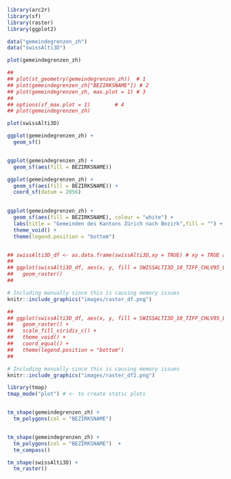 
```r
library(arc2r) 
library(sf)
library(raster)
library(ggplot2)

data("gemeindegrenzen_zh")
data("swissAlti3D")


```

```r
plot(gemeindegrenzen_zh)


```

```r
## 
## plot(st_geometry(gemeindegrenzen_zh))  # 1
## plot(gemeindegrenzen_zh["BEZIRKSNAME"]) # 2
## plot(gemeindegrenzen_zh, max.plot = 1) # 3
## 
## options(sf_max.plot = 1)        # 4
## plot(gemeindegrenzen_zh)


```

```r
plot(swissAlti3D)


```

```r


ggplot(gemeindegrenzen_zh) +
  geom_sf()



```

```r
ggplot(gemeindegrenzen_zh) + 
  geom_sf(aes(fill = BEZIRKSNAME))


```

```r
ggplot(gemeindegrenzen_zh) + 
  geom_sf(aes(fill = BEZIRKSNAME)) +
  coord_sf(datum = 2056)
  


```

```r
ggplot(gemeindegrenzen_zh) + 
  geom_sf(aes(fill = BEZIRKSNAME), colour = "white") +
  labs(title = "Gemeinden des Kantons Zürich nach Bezirk",fill = "") +
  theme_void() +
  theme(legend.position = "bottom")



```

```r
## swissAlti3D_df <- as.data.frame(swissAlti3D,xy = TRUE) # xy = TRUE adds the x and y coordinates to our dataframe as columns
## 
## ggplot(swissAlti3D_df, aes(x, y, fill = SWISSALTI3D_10_TIFF_CHLV95_LN02_2600_1196)) +
##   geom_raster()
## 


```

```r
# Including manually since this is causing memory issues
knitr::include_graphics("images/raster_df.png")


```

```r
## 
## ggplot(swissAlti3D_df, aes(x, y, fill = SWISSALTI3D_10_TIFF_CHLV95_LN02_2600_1196)) +
##   geom_raster() +
##   scale_fill_viridis_c() +
##   theme_void() +
##   coord_equal() +
##   theme(legend.position = "bottom")
## 


```

```r
# Including manually since this is causing memory issues
knitr::include_graphics("images/raster_df2.png")


```

```r
library(tmap)
tmap_mode("plot") # <- to create static plots


tm_shape(gemeindegrenzen_zh) + 
  tm_polygons(col = "BEZIRKSNAME") 



```

```r
tm_shape(gemeindegrenzen_zh) + 
  tm_polygons(col = "BEZIRKSNAME")  +
  tm_compass()


```

```r
tm_shape(swissAlti3D) +
  tm_raster()
```

